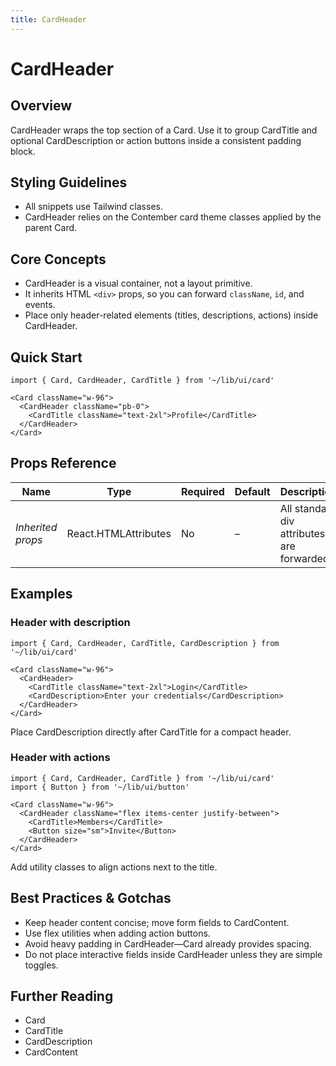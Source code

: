 ```yaml
---
title: CardHeader
---
```


<!-- Edited by human: false -->
<!-- Examples count: 15 -->
<!-- Source examples: 0 -->
<!-- Playground examples: 5 -->
<!-- External examples: 10 -->
<!-- Import examples: 8 -->

# CardHeader

## Overview
CardHeader wraps the top section of a Card.
Use it to group CardTitle and optional CardDescription or action buttons inside a consistent padding block.

## Styling Guidelines
* All snippets use Tailwind classes.
* CardHeader relies on the Contember card theme classes applied by the parent Card.

## Core Concepts
* CardHeader is a visual container, not a layout primitive.
* It inherits HTML `<div>` props, so you can forward `className`, `id`, and events.
* Place only header-related elements (titles, descriptions, actions) inside CardHeader.

## Quick Start
```tsx
import { Card, CardHeader, CardTitle } from '~/lib/ui/card'

<Card className="w-96">
  <CardHeader className="pb-0">
    <CardTitle className="text-2xl">Profile</CardTitle>
  </CardHeader>
</Card>
```

## Props Reference
| Name | Type | Required | Default | Description |
|------|------|----------|---------|-------------|
| *Inherited props* | React.HTMLAttributes<HTMLDivElement> | No | – | All standard div attributes are forwarded. |

## Examples

### Header with description
```tsx
import { Card, CardHeader, CardTitle, CardDescription } from '~/lib/ui/card'

<Card className="w-96">
  <CardHeader>
    <CardTitle className="text-2xl">Login</CardTitle>
    <CardDescription>Enter your credentials</CardDescription>
  </CardHeader>
</Card>
```
Place CardDescription directly after CardTitle for a compact header.

### Header with actions
```tsx
import { Card, CardHeader, CardTitle } from '~/lib/ui/card'
import { Button } from '~/lib/ui/button'

<Card className="w-96">
  <CardHeader className="flex items-center justify-between">
    <CardTitle>Members</CardTitle>
    <Button size="sm">Invite</Button>
  </CardHeader>
</Card>
```
Add utility classes to align actions next to the title.

## Best Practices & Gotchas
* Keep header content concise; move form fields to CardContent.
* Use flex utilities when adding action buttons.
* Avoid heavy padding in CardHeader—Card already provides spacing.
* Do not place interactive fields inside CardHeader unless they are simple toggles.

## Further Reading
* Card
* CardTitle
* CardDescription
* CardContent

<!-- End of Generated Documentation -->
